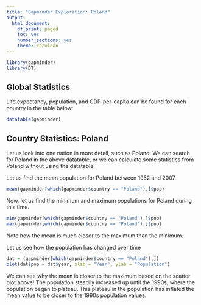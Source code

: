 ---
title: "Gapminder Exploration: Poland"
output:
  html_document:
    df_print: paged
    toc: yes
    number_sections: yes
    theme: cerulean
---

```{r load, warning = FALSE, echo = FALSE}
library(gapminder)
library(DT)
```

## Global Statistics

Life expectancy, population, and GDP-per-capita can be found for each country in the table below:

```{r, echo = FALSE}
datatable(gapminder)
```

## Country Statistics: Poland

Let us look into one nation in more detail, such as Poland. We can search for Poland in the above datatable, or we can calculate some statistics from Poland without using the datatable.

Let us find the mean population for Poland between 1952 and 2007.

```{r, echo = FALSE}
mean(gapminder[which(gapminder$country == "Poland"),]$pop)

```

Now, let us find the minimum and maximum populations for Poland during this time.

```{r, echo = FALSE}
min(gapminder[which(gapminder$country == "Poland"),]$pop)
max(gapminder[which(gapminder$country == "Poland"),]$pop)
```

Note how the mean is much closer to the maximum than the minimum.

Let us see how the population has changed over time

```{r, echo = FALSE}
dat = (gapminder[which(gapminder$country == "Poland"),])
plot(dat$pop ~ dat$year, xlab = "Year", ylab = "Population")
```

We can see why the mean is closer to the maximum based on the scatter plot above! The population steadily increased up until the 1990s, where the population began to plateau. This plateau in the population has inflated the mean value to be closer to the 1990s population values.